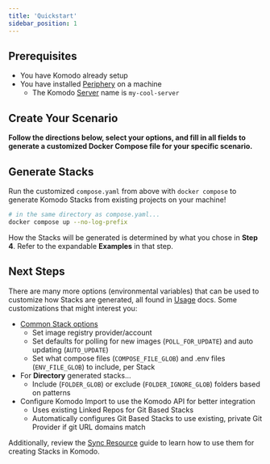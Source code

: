 ```yaml
---
title: 'Quickstart'
sidebar_position: 1
---
```



## Prerequisites

* You have Komodo already setup
* You have installed [Periphery](https://komo.do/docs/connect-servers) on a machine
  * The Komodo [Server](https://komo.do/docs/resources#server) name is `my-cool-server`

## Create Your Scenario

**Follow the directions below, select your options, and fill in all fields to generate a customized Docker Compose file for your specific scenario.**

<QuickstartCompose/>

## Generate Stacks

Run the customized `compose.yaml` from above with `docker compose` to generate Komodo Stacks from existing projects on your machine!

```bash
# in the same directory as compose.yaml...
docker compose up --no-log-prefix
```

How the Stacks will be generated is determined by what you chose in **Step 4**. Refer to the expandable **Examples** in that step.

## Next Steps

There are many more options (environmental variables) that can be used to customize how Stacks are generated, all found in [Usage](../usage/overview#stacks) docs. Some customizations that might interest you:

* [Common Stack options](../usage/overview#common-stack-configuration)
  * Set image registry provider/account
  * Set defaults for polling for new images (`POLL_FOR_UPDATE`) and auto updating (`AUTO_UPDATE`)
  * Set what compose files (`COMPOSE_FILE_GLOB`) and .env files (`ENV_FILE_GLOB`) to include, per Stack
* For **Directory** generated stacks...
  * Include (`FOLDER_GLOB`) or exclude (`FOLDER_IGNORE_GLOB`) folders based on patterns
* Configure Komodo Import to use the Komodo API for better integration
  * Uses existing Linked Repos for Git Based Stacks
  * Automatically configures Git Based Stacks to use existing, private Git Provider if git URL domains match

Additionally, review the [Sync Resource](../usage/resourceSync) guide to learn how to use them for creating Stacks in Komodo.